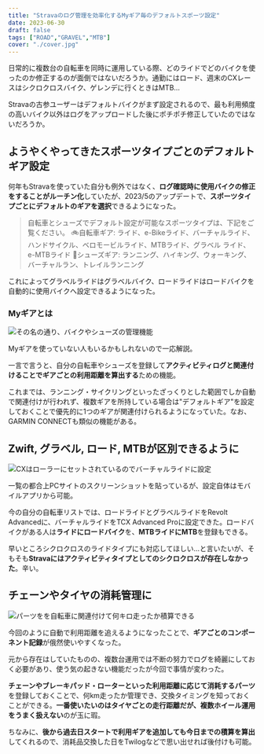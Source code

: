 ```yaml
---
title: "Stravaのログ管理を効率化するMyギア毎のデフォルトスポーツ設定"
date: 2023-06-30
draft: false
tags: ["ROAD","GRAVEL","MTB"]
cover: "./cover.jpg"
---
```


日常的に複数台の自転車を同時に運用している際、どのライドでどのバイクを使ったのか修正するのが面倒ではないだろうか。通勤にはロード、週末のCXレースはシクロクロスバイク、ゲレンデに行くときはMTB…

Stravaの古参ユーザーはデフォルトバイクがまず設定されるので、最も利用頻度の高いバイク以外はログをアップロードした後にポチポチ修正していたのではないだろうか。

## ようやくやってきたスポーツタイプごとのデフォルトギア設定

何年もStravaを使っていた自分も例外ではなく、**ログ確認時に使用バイクの修正をすることがルーチン化**していたが、2023/5のアップデートで、**スポーツタイプごとにデフォルトのギアを選択**できるようになった。

<LinkBox url="https://www.strava.com/clubs/488573/posts/24252550" />

> 自転車とシューズでデフォルト設定が可能なスポーツタイプは、下記をご覧ください。
> 🚲自転車ギア: ライド、e-Bikeライド、バーチャルライド、ハンドサイクル、ベロモービルライド、MTBライド、グラベル ライド、e-MTBライド
> 👟シューズギア: ランニング、ハイキング、ウォーキング、バーチャルラン、トレイルランニング

これによってグラベルライドはグラベルバイク、ロードライドはロードバイクを自動的に使用バイクへ設定できるようになった。

### Myギアとは

![その名の通り、バイクやシューズの管理機能](image-1.png)

Myギアを使っていない人もいるかもしれないので一応解説。

一言で言うと、自分の自転車やシューズを登録して**アクティビティログと関連付けることでギアごとの利用距離を算出する**ための機能。

これまでは、ランニング・サイクリングといったざっくりとした範囲でしか自動で関連付けが行われず、複数ギアを所持している場合は"デフォルトギア"を設定しておくことで優先的に1つのギアが関連付けられるようになっていた。なお、GARMIN CONNECTも類似の機能がある。

## Zwift, グラベル, ロード, MTBが区別できるように

![CXはローラーにセットされているのでバーチャルライドに設定](image-2.png)

一覧の都合上PCサイトのスクリーンショットを貼っているが、設定自体はモバイルアプリから可能。

今の自分の自転車リストでは、ロードライドとグラベルライドをRevolt Advancedに、バーチャルライドをTCX Advanced Proに設定できた。ロードバイクがある人は**ライドにロードバイク**を、**MTBライドにMTB**を登録もできる。

早いところシクロクロスのライドタイプにも対応してほしい…と言いたいが、そもそも**Stravaにはアクティビティタイプとしてのシクロクロスが存在しなかった**。辛い。

## チェーンやタイヤの消耗管理に

![パーツをを自転車に関連付けて何キロ走ったか積算できる](image.png)

今回のように自動で利用距離を追えるようになったことで、**ギアごとのコンポーネント記録**が俄然使いやすくなった。

元から存在はしていたものの、複数台運用では不断の努力でログを綺麗にしておく必要があり、使う気の起きない機能だったが今回で事情が変わった。

**チェーンやブレーキパッド・ローターといった利用距離に応じて消耗するパーツ**を登録しておくことで、何km走ったか管理でき、交換タイミングを知っておくことができる。**一番使いたいのはタイヤごとの走行距離だが、複数ホイール運用をうまく扱えない**のが玉に瑕。

ちなみに、**後から過去日スタートで利用ギアを追加しても今日までの積算を算出**してくれるので、消耗品交換した日をTwilogなどで思い出せれば後付けも可能。